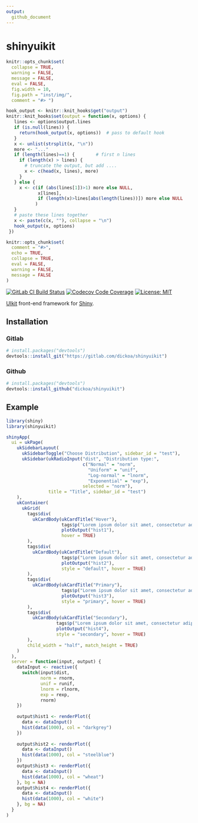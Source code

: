 ```yaml
---
output:
  github_document
---
```


shinyuikit
============

<!-- README.md is generated from README.Rmd. Please edit that file -->

```r
knitr::opts_chunk$set(
  collapse = TRUE,
  warning = FALSE,
  message = FALSE,
  eval = FALSE,
  fig.width = 10,
  fig.path = "inst/img/",
  comment = "#> ")

hook_output <- knitr::knit_hooks$get("output")
knitr::knit_hooks$set(output = function(x, options) {
   lines <- options$output.lines
   if (is.null(lines)) {
     return(hook_output(x, options))  # pass to default hook
   }
   x <- unlist(strsplit(x, "\n"))
   more <- "..."
   if (length(lines)==1) {        # first n lines
     if (length(x) > lines) {
       # truncate the output, but add ....
       x <- c(head(x, lines), more)
     }
   } else {
     x <- c(if (abs(lines[1])>1) more else NULL,
            x[lines],
            if (length(x)>lines[abs(length(lines))]) more else NULL
           )
   }
   # paste these lines together
   x <- paste(c(x, ""), collapse = "\n")
   hook_output(x, options)
 })

knitr::opts_chunk$set(
  comment = "#>",
  echo = TRUE,
  collapse = TRUE,
  eval = FALSE,
  warning = FALSE,
  message = FALSE
)
```

[![GitLab CI Build Status](https://gitlab.com/dickoa/shinyuikit/badges/master/build.svg)](https://gitlab.com/dickoa/shinyuikit/pipelines) 
[![Codecov Code Coverage](https://codecov.io/gl/dickoa/shinyuikit/branch/master/graph/badge.svg)](https://codecov.io/gl/dickoa/shinyuikit)
[![License: MIT](https://img.shields.io/badge/License-MIT-yellow.svg)](https://opensource.org/licenses/MIT)


[UIkit](https://getuikit.com/) front-end framework for [Shiny](https://shiny.rstudio.com/).

## Installation
### Gitlab

```r
# install.packages("devtools")
devtools::install_git("https://gitlab.com/dickoa/shinyuikit")
```

### Github

```r
# install.packages("devtools")
devtools::install_github("dickoa/shinyuikit")
```


## Example

```r
library(shiny)
library(shinyuikit)

shinyApp(
  ui = ukPage(
    ukSidebarLayout(
      ukSidebarToggle("Choose Distribution", sidebar_id = "test"),
      ukSidebar(ukRadioInput("dist", "Distribution type:",
                             c("Normal" = "norm",
                               "Uniform" = "unif",
                               "Log-normal" = "lnorm",
                               "Exponential" = "exp"),
                             selected = "norm"),
                title = "Title", sidebar_id = "test")
    ),
    ukContainer(
      ukGrid(
        tags$div(
          ukCardBody(ukCardTitle("Hover"),
                     tags$p("Lorem ipsum dolor sit amet, consectetur adipisicing elit"),
                     plotOutput("hist1"),
                     hover = TRUE)
        ),
        tags$div(
          ukCardBody(ukCardTitle("Default"),
                     tags$p("Lorem ipsum dolor sit amet, consectetur adipisicing elit."),
                     plotOutput("hist2"),
                     style = "default", hover = TRUE)
        ),
        tags$div(
          ukCardBody(ukCardTitle("Primary"),
                     tags$p("Lorem ipsum dolor sit amet, consectetur adipisicing elit."),
                     plotOutput("hist3"),
                     style = "primary", hover = TRUE)
        ),
        tags$div(
          ukCardBody(ukCardTitle("Secondary"),
                   tags$p("Lorem ipsum dolor sit amet, consectetur adipisicing elit."),
                   plotOutput("hist4"),
                   style = "secondary", hover = TRUE)
        ),
        child_width = "half", match_height = TRUE)
    )
  ),
  server = function(input, output) {
    dataInput <- reactive({
      switch(input$dist,
             norm = rnorm,
             unif = runif,
             lnorm = rlnorm,
             exp = rexp,
             rnorm)
    })
    
    output$hist1 <- renderPlot({
      data <- dataInput()
      hist(data(1000), col = "darkgrey")
    })
    
    output$hist2 <- renderPlot({
      data <- dataInput()
      hist(data(1000), col = "steelblue")
    })
    output$hist3 <- renderPlot({
      data <- dataInput()
      hist(data(1000), col = "wheat")
    }, bg = NA)
    output$hist4 <- renderPlot({
      data <- dataInput()
      hist(data(1000), col = "white")
    }, bg = NA)
  }
)
```



